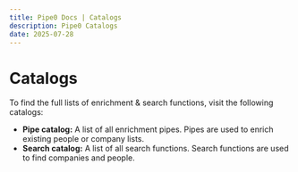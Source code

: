 ```yaml
---
title: Pipe0 Docs | Catalogs
description: Pipe0 Catalogs
date: 2025-07-28
---
```


# Catalogs

To find the full lists of enrichment & search functions, visit the following catalogs:

- **<AppLink linkType="pipeCatalog">Pipe catalog</AppLink>:** A list of all enrichment pipes. Pipes are used to enrich existing people or company lists.
- **<AppLink linkType="searchCatalog">Search catalog</AppLink>:** A list of all search functions. Search functions are used to find companies and people.